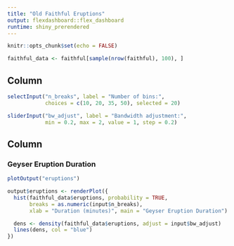 ```yaml
---
title: "Old Faithful Eruptions"
output: flexdashboard::flex_dashboard
runtime: shiny_prerendered
---
```


```r
knitr::opts_chunk$set(echo = FALSE)
```

```r
faithful_data <- faithful[sample(nrow(faithful), 100), ]
```

Column {.sidebar}
-------------------------------------------------------------

```r
selectInput("n_breaks", label = "Number of bins:",
            choices = c(10, 20, 35, 50), selected = 20)

sliderInput("bw_adjust", label = "Bandwidth adjustment:",
            min = 0.2, max = 2, value = 1, step = 0.2)
```

Column
-------------------------------------------------------------

### Geyser Eruption Duration

```r
plotOutput("eruptions")
```

```r
output$eruptions <- renderPlot({
  hist(faithful_data$eruptions, probability = TRUE,
       breaks = as.numeric(input$n_breaks),
       xlab = "Duration (minutes)", main = "Geyser Eruption Duration")

  dens <- density(faithful_data$eruptions, adjust = input$bw_adjust)
  lines(dens, col = "blue")
})
```
